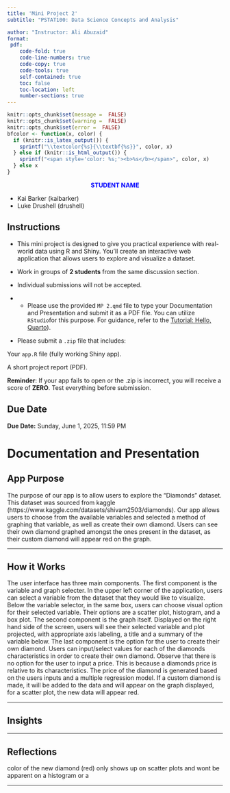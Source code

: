 ```yaml
---
title: 'Mini Project 2'
subtitle: "PSTAT100: Data Science Concepts and Analysis" 

author: "Instructor: Ali Abuzaid"
format: 
 pdf:
    code-fold: true
    code-line-numbers: true
    code-copy: true
    code-tools: true
    self-contained: true
    toc: false
    toc-location: left
    number-sections: true
---
```


```r
knitr::opts_chunk$set(message =  FALSE)
knitr::opts_chunk$set(warning =  FALSE)
knitr::opts_chunk$set(error =  FALSE)
bfcolor <- function(x, color) {
  if (knitr::is_latex_output()) {
    sprintf("\\textcolor{%s}{\\textbf{%s}}", color, x)
  } else if (knitr::is_html_output()) {
    sprintf("<span style='color: %s;'><b>%s</b></span>", color, x)
  } else x
}
```

:::: callout
::: {style="text-align: center"}
[**STUDENT NAME**]{style="color: blue;"}
:::

-   Kai Barker (kaibarker)
-   Luke Drushell (drushell)
::::

::: callout-tip
# Instructions

-   This mini project is designed to give you practical experience with real-world data using R and Shiny. You’ll create an interactive web application that allows users to explore and visualize a dataset.

-   Work in groups of **2 students** from the same discussion section.

-   Individual submissions will not be accepted.

-   

    -   Please use the provided `MP 2.qmd` file to type your Documentation and Presentation and submit it as a PDF file. You can utilize `RStudio`for this purpose. For guidance, refer to the [Tutorial: Hello, Quarto](https://quarto.org/docs/get-started/hello/rstudio.html)).

-   Please submit a `.zip` file that includes:

Your `app.R` file (fully working Shiny app).

A short project report (PDF).

**Reminder**: If your app fails to open or the .zip is incorrect, you will receive a score of **ZERO**. Test everything before submission.
:::

::: callout-caution
# Due Date

**Due Date:** Sunday, June 1, 2025, 11:59 PM
:::

# Documentation and Presentation

## App Purpose

The purpose of our app is to allow users to explore the "Diamonds" dataset. This dataset was sourced from kaggle (https://www.kaggle.com/datasets/shivam2503/diamonds). Our app allows users to choose from the available variables and selected a method of graphing that variable, as well as create their own diamond. Users can see their own diamond graphed amongst the ones present in the dataset, as their custom diamond will appear red on the graph. 

------------------------------------------------------------------------

## How it Works

The user interface has three main components. The first component is the variable and graph selecter. In the upper left corner of the application, users can select a variable from the dataset that they would like to visualize. Below the variable selector, in the same box, users can choose visual option for their selected variable. Their options are a scatter plot, histogram, and a box plot. The second component is the graph itself. Displayed on the right hand side of the screen, users will see their selected variable and plot projected, with appropriate axis labeling, a title and a summary of the variable below. The last component is the option for the user to create their own diamond. Users can input/select values for each of the diamonds characteristics in order to create their own diamond. Observe that there is no option for the user to input a price. This is because a diamonds price is relative to its characteristics. The price of the diamond is generated based on the users inputs and a multiple regression model. If a custom diamond is made, it will be added to the data and will appear on the graph displayed, for a scatter plot, the new data will appear red.

------------------------------------------------------------------------

## Insights



------------------------------------------------------------------------

## Reflections

color of the new diamond (red) only shows up on scatter plots and wont be apparent on a histogram or a 

------------------------------------------------------------------------
